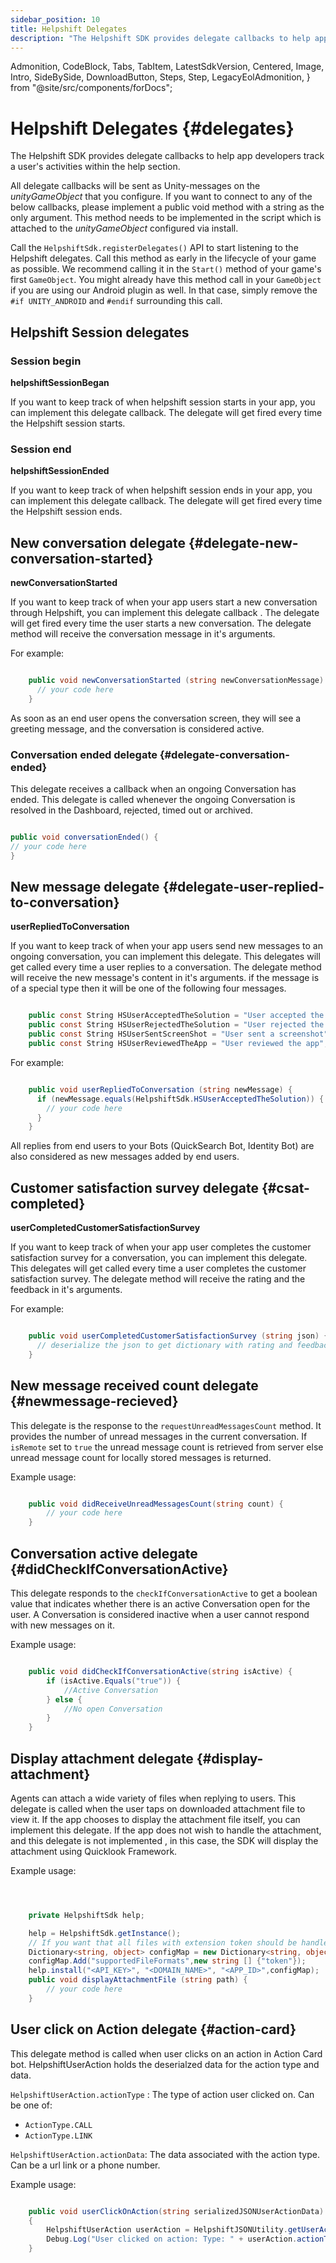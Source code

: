 ```yaml
---
sidebar_position: 10
title: Helpshift Delegates
description: "The Helpshift SDK provides delegate callbacks to help app developers track a user's activities within the help section."
---
```


  Admonition,
  CodeBlock,
  Tabs,
  TabItem,
  LatestSdkVersion,
  Centered,
  Image,
  Intro,
  SideBySide,
  DownloadButton,
  Steps,
  Step,
  LegacyEolAdmonition,
} from "@site/src/components/forDocs";

<LegacyEolAdmonition />

# Helpshift Delegates {#delegates}

<Intro>

The Helpshift SDK provides delegate callbacks to help app developers track a user's activities within the help section.

</Intro>

All delegate callbacks will be sent as Unity-messages on the _unityGameObject_ that you configure.
If you want to connect to any of the below callbacks, please implement a public void method with a string as the only argument.
This method needs to be implemented in the script which is attached to the _unityGameObject_ configured via install.

Call the `HelpshiftSdk.registerDelegates()` API to start listening to the Helpshift delegates. Call this method as early in the lifecycle of your game as possible. We recommend calling it in the `Start()` method of your game's first `GameObject`. You might already have this method call in your `GameObject` if you are using our Android plugin as well. In that case, simply remove the `#if UNITY_ANDROID` and `#endif` surrounding this call.

## Helpshift Session delegates

### Session begin

**helpshiftSessionBegan**

If you want to keep track of when helpshift session starts in your app, you can implement this delegate callback. The delegate will get fired every time the Helpshift session starts.

### Session end

**helpshiftSessionEnded**

If you want to keep track of when helpshift session ends in your app, you can implement this delegate callback. The delegate will get fired every time the Helpshift session ends.

## New conversation delegate {#delegate-new-conversation-started}

**newConversationStarted**

If you want to keep track of when your app users start a new conversation through Helpshift, you can implement this delegate callback . The delegate will get fired every time the user starts a new conversation. The delegate method will receive the conversation message in it's arguments.

For example:

```csharp

    public void newConversationStarted (string newConversationMessage) {
      // your code here
    }

```

<Admonition type="info" title="Note">

As soon as an end user opens the conversation screen, they will see a greeting message, and the conversation is considered active.

</Admonition>

### Conversation ended delegate {#delegate-conversation-ended}

This delegate receives a callback when an ongoing Conversation has ended. This delegate is called whenever the ongoing Conversation is resolved in the Dashboard, rejected, timed out or archived.

```csharp

public void conversationEnded() {
// your code here
}

```

## New message delegate {#delegate-user-replied-to-conversation}

**userRepliedToConversation**

If you want to keep track of when your app users send new messages to an ongoing conversation, you can implement this delegate. This delegates will get called every time a user replies to a conversation. The delegate method will receive the new message's content in it's arguments. if the message is of a special type then it will be one of the following four messages.

```csharp

    public const String HSUserAcceptedTheSolution = "User accepted the solution";
    public const String HSUserRejectedTheSolution = "User rejected the solution";
    public const String HSUserSentScreenShot = "User sent a screenshot";
    public const String HSUserReviewedTheApp = "User reviewed the app";

```

For example:

```csharp

    public void userRepliedToConversation (string newMessage) {
      if (newMessage.equals(HelpshiftSdk.HSUserAcceptedTheSolution)) {
        // your code here
      }
    }

```

<Admonition type="info" title="Note">

All replies from end users to your Bots (QuickSearch Bot, Identity Bot) are also considered as new messages added by end users.

</Admonition>

## Customer satisfaction survey delegate {#csat-completed}

**userCompletedCustomerSatisfactionSurvey**

If you want to keep track of when your app user completes the customer satisfaction survey for a conversation, you can implement this delegate. This delegates will get called every time a user completes the customer satisfaction survey. The delegate method will receive the rating and the feedback in it's arguments.

For example:

```csharp

    public void userCompletedCustomerSatisfactionSurvey (string json) {
      // deserialize the json to get dictionary with rating and feedback keys
    }

```

## New message received count delegate {#newmessage-recieved}

This delegate is the response to the `requestUnreadMessagesCount` method. It provides the number of unread messages in the current conversation. If `isRemote` set to `true` the unread message count is retrieved from server else unread message count for locally stored messages is returned.

Example usage:

```csharp

    public void didReceiveUnreadMessagesCount(string count) {
        // your code here
    }

```

## Conversation active delegate {#didCheckIfConversationActive}

This delegate responds to the `checkIfConversationActive` to get a boolean value that indicates whether there is an active Conversation open for the user. A Conversation is considered inactive when a user cannot respond with new messages on it.

Example usage:

```csharp

	public void didCheckIfConversationActive(string isActive) {
		if (isActive.Equals("true")) {
			//Active Conversation
		} else {
			//No open Conversation
		}
	}

```

## Display attachment delegate {#display-attachment}

Agents can attach a wide variety of files when replying to users. This delegate is called when the user taps on downloaded attachment file to view it. If the app chooses to display the attachment file itself, you can implement this delegate.
If the app does not wish to handle the attachment, and this delegate is not implemented , in this case, the SDK will display the attachment using Quicklook Framework.

Example usage:

```csharp



    private HelpshiftSdk help;

    help = HelpshiftSdk.getInstance();
    // If you want that all files with extension token should be handled by your app.
    Dictionary<string, object> configMap = new Dictionary<string, object>();
    configMap.Add("supportedFileFormats",new string [] {"token"});
    help.install("<API_KEY>", "<DOMAIN_NAME>", "<APP_ID>",configMap);
    public void displayAttachmentFile (string path) {
        // your code here
    }

```

## User click on Action delegate {#action-card}

This delegate method is called when user clicks on an action in Action Card bot.
HelpshiftUserAction holds the deserialzed data for the action type and data.

`HelpshiftUserAction.actionType` : The type of action user clicked on. Can be one of:

- `ActionType.CALL`
- `ActionType.LINK`

`HelpshiftUserAction.actionData`: The data associated with the action type. Can be a url link or a phone number.

Example usage:

```csharp

    public void userClickOnAction(string serializedJSONUserActionData)
    {
        HelpshiftUserAction userAction = HelpshiftJSONUtility.getUserActionData(serializedJSONUserActionData);
        Debug.Log("User clicked on action: Type: " + userAction.actionType + ", Data: " + userAction.actionData);
    }
```
